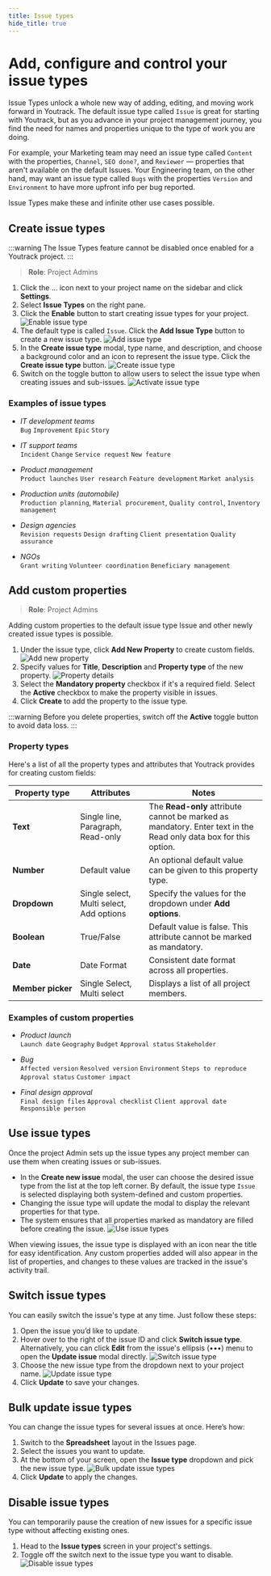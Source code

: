```yaml
---
title: Issue types
hide_title: true
---
```



<div className="tag-wrapper">
 <h1>Add, configure and control your issue types</h1>
<Tags 
  tags={[ 
    { name: "Pro", additionalClass: "pro" }
  ]} 
 />
</div>

Issue Types unlock a whole new way of adding, editing, and moving work forward in Youtrack. The default issue type called `Issue` is great for starting with Youtrack, but as you advance in your project management journey, you find the need for names and properties unique to the type of work you are doing.

For example, your Marketing team may need an issue type called `Content` with the properties, `Channel`, `SEO done?`, and `Reviewer` — properties that aren't available on the default Issues. Your Engineering team, on the other hand, may want an issue type called `Bugs` with the properties `Version` and `Environment` to have more upfront info per bug reported.

Issue Types make these and infinite other use cases possible.

## Create issue types

:::warning 
The Issue Types feature cannot be disabled once enabled for a Youtrack project.
:::

> **Role**: Project Admins

1. Click the … icon next to your project name on the sidebar and click **Settings**.
2. Select **Issue Types** on the right pane.
3. Click the **Enable** button to start creating issue types for your project.
![Enable issue type](https://media.docs.getyoutrack.io/issues/enable-issue-types.webp#center)
4. The default type is called `Issue`. Click the **Add Issue Type** button to create a new issue type.
![Add issue type](https://media.docs.getyoutrack.io/issues/add-issue-type.webp#center)
5. In the **Create issue type** modal, type name, and description, and choose a background color and an icon to represent the issue type. Click the **Create issue type** button.
![Create issue type](https://media.docs.getyoutrack.io/issues/create-issue-type.webp#center)
6. Switch on the toggle button to allow users to select the issue type when creating issues and sub-issues.
![Activate issue type](https://media.docs.getyoutrack.io/issues/activate-issue-type.webp#center)

### Examples of issue types

- *IT development teams*   
`Bug` `Improvement` `Epic` `Story`


- *IT support teams*  
`Incident` `Change` `Service request` `New feature`

- *Product management*  
`Product launches` `User research` `Feature development` `Market analysis`

- *Production units (automobile)*  
`Production planning`, `Material procurement`, `Quality control`, `Inventory management`

- *Design agencies*   
`Revision requests` `Design drafting` `Client presentation` `Quality assurance`

- *NGOs*  
`Grant writing` `Volunteer coordination` `Beneficiary management`

## Add custom properties
> **Role**: Project Admins

Adding custom properties to the default issue type Issue and other newly created issue types is possible.

1. Under the issue type, click **Add New Property** to create custom fields.
![Add new property](https://media.docs.getyoutrack.io/issues/add-new-property.webp#center)
2. Specify values for **Title**, **Description** and **Property type** of the new property. 
  ![Property details](https://media.docs.getyoutrack.io/issues/property-details.webp#center)
3. Select the **Mandatory property** checkbox if it's a required field. Select the **Active** checkbox to make the property visible in issues. 
4. Click **Create** to add the property to the issue type. 

:::warning
Before you delete properties, switch off the **Active** toggle button to avoid data loss.
:::

### Property types

Here's a list of all the property types and attributes that Youtrack provides for creating custom fields:

| Property&nbsp;type | Attributes | Notes|
| --------------| ------------------- |---- |
| **Text** | Single line, Paragraph, Read-only | The **Read-only** attribute cannot be marked as mandatory. Enter text in the Read only data box for this option.|
| **Number** | Default value | An optional default value can be given to this property type.|
| **Dropdown** | Single select, Multi select, Add options | Specify the values for the dropdown under **Add options**. |
| **Boolean** | True/False | Default value is false. This attribute cannot be marked as mandatory. |
| **Date** | Date Format | Consistent date format across all properties. | 
| **Member&nbsp;picker** | Single Select, Multi select | Displays a list of all project members. |                  


### Examples of custom properties

- *Product launch*  
`Launch date` `Geography` `Budget` `Approval status` `Stakeholder`

- *Bug*  
`Affected version` `Resolved version` `Environment` `Steps to reproduce` `Approval status` `Customer impact`

- *Final design approval*  
`Final design files` `Approval checklist` `Client approval date` `Responsible person`

## Use issue types

Once the project Admin sets up the issue types any project member can use them when creating issues or sub-issues.

- In the **Create new issue** modal, the user can choose the desired issue type from the list at the top left corner. By default, the issue type `Issue` is selected displaying both system-defined and custom properties.
- Changing the issue type will update the modal to display the relevant properties for that type.
- The system ensures that all properties marked as mandatory are filled before creating the issue.
![Use issue types](https://media.docs.getyoutrack.io/issues/use-issue-type.webp#center)

When viewing issues, the issue type is displayed with an icon near the title for easy identification. Any custom properties added will also appear in the list of properties, and changes to these values are tracked in the issue's activity trail.

## Switch issue types

You can easily switch the issue's type at any time. Just follow these steps:

1. Open the issue you’d like to update.
2. Hover over to the right of the issue ID and click **Switch issue type**. Alternatively, you can click **Edit** from the issue's ellipsis (•••) menu to open the **Update issue** modal directly.
  ![Switch issue type](https://media.docs.getyoutrack.io/issues/switch-issue-type.webp#center)
3. Choose the new issue type from the dropdown next to your project name.
    ![Update issue type](https://media.docs.getyoutrack.io/issues/update-issue-type.webp#center)
4. Click **Update** to save your changes.

## Bulk update issue types

You can change the issue types for several issues at once. Here’s how:

1. Switch to the **Spreadsheet** layout in the Issues page. 
2. Select the issues you want to update.
3. At the bottom of your screen, open the **Issue type** dropdown and pick the new issue type.
    ![Bulk update issue types](https://media.docs.getyoutrack.io/issues/bulk-update-issue-types.webp#center)
4. Click **Update** to apply the changes.

## Disable issue types

You can temporarily pause the creation of new issues for a specific issue type without affecting existing ones. 

1. Head to the **Issue types** screen in your project's settings.
2. Toggle off the switch next to the issue type you want to disable.
    ![Disable issue types](https://media.docs.getyoutrack.io/issues/disable-issue-types.webp#center)





